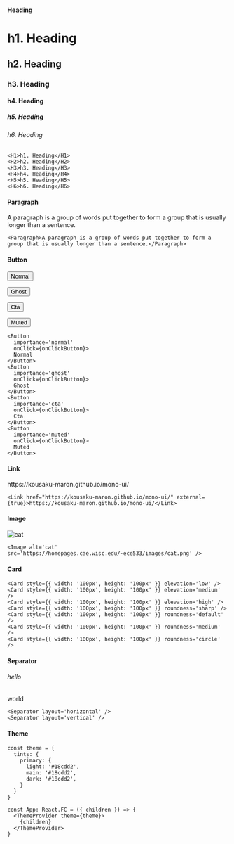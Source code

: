 
<H4>Heading</H4>

<HorizontalSpacer size='l' />

<ComponentArea>
  <H1>h1. Heading</H1>
  <H2>h2. Heading</H2>
  <H3>h3. Heading</H3>
  <H4>h4. Heading</H4>
  <H5>h5. Heading</H5>
  <H6>h6. Heading</H6>
</ComponentArea>

<HorizontalSpacer size='l' />

```tsx
<H1>h1. Heading</H1>
<H2>h2. Heading</H2>
<H3>h3. Heading</H3>
<H4>h4. Heading</H4>
<H5>h5. Heading</H5>
<H6>h6. Heading</H6>
```

<HorizontalSpacer size='xxl' />

<H4>Paragraph</H4>

<HorizontalSpacer size='l' />

<ComponentArea>
  <Paragraph>A paragraph is a group of words put together to form a group that is usually longer than a sentence.</Paragraph>
</ComponentArea>

<HorizontalSpacer size='l' />

```tsx
<Paragraph>A paragraph is a group of words put together to form a group that is usually longer than a sentence.</Paragraph>
```

<HorizontalSpacer size='xxl' />

<H4>Button</H4>

<HorizontalSpacer size='l' />

<ComponentArea>
  <Button
    importance='normal'
    onClick={onClickButton}>
    Normal
  </Button>

  <VerticalSpacer size='s' />

  <Button
    importance='ghost'
    onClick={onClickButton}>
    Ghost
  </Button>

  <VerticalSpacer size='s' />

  <Button
    importance='cta'
    onClick={onClickButton}>
    Cta
  </Button>

  <VerticalSpacer size='s' />

  <Button
    importance='muted'
    onClick={onClickButton}>
    Muted
  </Button>
</ComponentArea>

<HorizontalSpacer size='l' />

```tsx
<Button
  importance='normal'
  onClick={onClickButton}>
  Normal
</Button>
<Button
  importance='ghost'
  onClick={onClickButton}>
  Ghost
</Button>
<Button
  importance='cta'
  onClick={onClickButton}>
  Cta
</Button>
<Button
  importance='muted'
  onClick={onClickButton}>
  Muted
</Button>
```

<HorizontalSpacer size='xxl' />

<H4>Link</H4>

<HorizontalSpacer size='l' />

<ComponentArea>
  <Link href="https://kousaku-maron.github.io/mono-ui/" external={true}>https://kousaku-maron.github.io/mono-ui/</Link>
</ComponentArea>

<HorizontalSpacer size='l' />

```tsx
<Link href="https://kousaku-maron.github.io/mono-ui/" external={true}>https://kousaku-maron.github.io/mono-ui/</Link>
```

<HorizontalSpacer size='xxl' />

<H4>Image</H4>

<HorizontalSpacer size='l' />

<ComponentArea>
  <Image alt='cat' src='https://homepages.cae.wisc.edu/~ece533/images/cat.png' />
</ComponentArea>

<HorizontalSpacer size='l' />

```tsx
<Image alt='cat' src='https://homepages.cae.wisc.edu/~ece533/images/cat.png' />
```

<HorizontalSpacer size='xxl' />

<H4>Card</H4>

<HorizontalSpacer size='l' />

<ComponentArea>  
  <Row>
    <Card style={{ width: '100px', height: '100px' }} elevation='low' />
    <VerticalSpacer size='m' />
    <Card style={{ width: '100px', height: '100px' }} elevation='medium' />
    <VerticalSpacer size='m' />
    <Card style={{ width: '100px', height: '100px' }} elevation='high' />
  </Row>
  <HorizontalSpacer size='m' />
  <Row>
    <Card style={{ width: '100px', height: '100px' }} roundness='sharp' />
    <VerticalSpacer size='m' />
    <Card style={{ width: '100px', height: '100px' }} roundness='default' />
    <VerticalSpacer size='m' />
    <Card style={{ width: '100px', height: '100px' }} roundness='medium' />
    <VerticalSpacer size='m' />
    <Card style={{ width: '100px', height: '100px' }} roundness='circle' />
  </Row>
</ComponentArea>

<HorizontalSpacer size='l' />

```tsx
<Card style={{ width: '100px', height: '100px' }} elevation='low' />
<Card style={{ width: '100px', height: '100px' }} elevation='medium' />
<Card style={{ width: '100px', height: '100px' }} elevation='high' />
<Card style={{ width: '100px', height: '100px' }} roundness='sharp' />
<Card style={{ width: '100px', height: '100px' }} roundness='default' />
<Card style={{ width: '100px', height: '100px' }} roundness='medium' />
<Card style={{ width: '100px', height: '100px' }} roundness='circle' />
```

<HorizontalSpacer size='xxl' />

<H4>Separator</H4>

<HorizontalSpacer size='l' />

<ComponentArea>
  <H6>hello</H6>
  <Separator layout='horizontal' />
  <HorizontalSpacer size='m' />
  <div style={{ display: 'flex', height: '100px' }}>
    <Paragraph>world</Paragraph>
    <VerticalSpacer size='m' />
    <Separator layout='vertical' />
  </div>
</ComponentArea>

<HorizontalSpacer size='l' />

```tsx
<Separator layout='horizontal' />
<Separator layout='vertical' />
```

<HorizontalSpacer size='xxl' />

<H4>Theme</H4>

<HorizontalSpacer size='l' />

```tsx
const theme = {
  tints: {
    primary: {
      light: '#18cdd2',
      main: '#18cdd2',
      dark: '#18cdd2',
    }
  }
}

const App: React.FC = ({ children }) => {
  <ThemeProvider theme={theme}>
    {children}
  </ThemeProvider>
}
```

